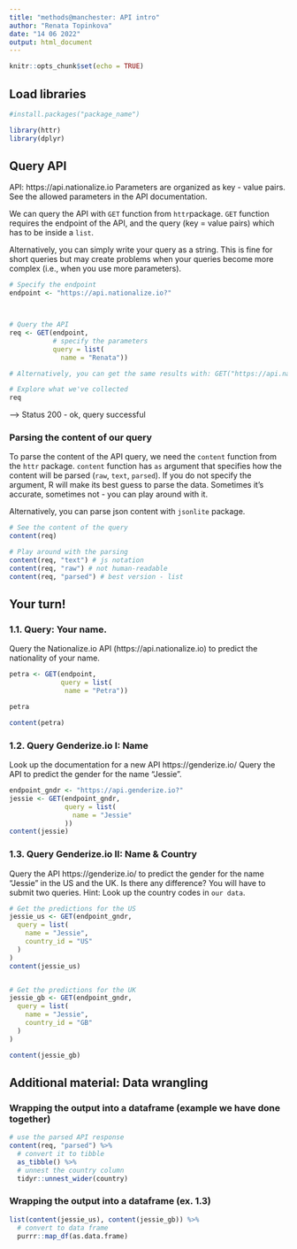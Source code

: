 ```yaml
---
title: "methods@manchester: API intro"
author: "Renata Topinkova"
date: "14 06 2022"
output: html_document
---
```


```r
knitr::opts_chunk$set(echo = TRUE)
```


## Load libraries
```r
#install.packages("package_name")

library(httr)
library(dplyr)
``` 


## Query API
API: https://api.nationalize.io
Parameters are organized as key - value pairs. See the allowed parameters in the API documentation.

We can query the API with `GET` function from `httr`package. 
`GET` function requires the endpoint of the API, and the query (key = value pairs) which has to be inside a `list`. 

Alternatively, you can simply write your query as a string. This is fine for short queries but may create problems when your queries become more complex (i.e., when you use more parameters). 

```r
# Specify the endpoint
endpoint <- "https://api.nationalize.io?"



# Query the API
req <- GET(endpoint, 
           # specify the parameters
           query = list(
             name = "Renata"))

# Alternatively, you can get the same results with: GET("https://api.nationalize.io?name=renata")

# Explore what we've collected
req

```
--> Status 200 - ok, query successful


### Parsing the content of our query
To parse the content of the API query, we need the `content` function from the `httr` package.
`content` function has `as` argument that specifies how the content will be parsed (`raw`, `text`, `parsed`). 
If you do not specify the argument, R will make its best guess to parse the data. Sometimes it's accurate, sometimes not - you can play around with it.

Alternatively, you can parse json content with `jsonlite` package.

```r
# See the content of the query
content(req)

# Play around with the parsing
content(req, "text") # js notation
content(req, "raw") # not human-readable
content(req, "parsed") # best version - list

```

## Your turn!

### 1.1. Query: Your name.
Query the Nationalize.io API (https://api.nationalize.io) to predict the nationality of your name. 
```r
petra <- GET(endpoint, 
             query = list(
              name = "Petra"))

petra

content(petra)
```


### 1.2. Query Genderize.io I: Name
Look up the documentation for a new API https://genderize.io/
Query the API to predict the gender for the name "Jessie".
```r
endpoint_gndr <- "https://api.genderize.io?"
jessie <- GET(endpoint_gndr,
              query = list(
                name = "Jessie"
              ))
content(jessie)
```


### 1.3. Query Genderize.io II: Name & Country
Query the API https://genderize.io/ to predict the gender for the name "Jessie" in the US and the UK. Is there any difference? 
You will have to submit two queries.
Hint: Look up the country codes in `our data`. 
```r
# Get the predictions for the US
jessie_us <- GET(endpoint_gndr,
  query = list(
    name = "Jessie",
    country_id = "US"
  )
)
content(jessie_us)


# Get the predictions for the UK
jessie_gb <- GET(endpoint_gndr,
  query = list(
    name = "Jessie",
    country_id = "GB"
  )
)

content(jessie_gb)

```



## Additional material: Data wrangling

### Wrapping the output into a dataframe (example we have done together)
```r
# use the parsed API response
content(req, "parsed") %>%
  # convert it to tibble
  as_tibble() %>%
  # unnest the country column
  tidyr::unnest_wider(country)
```


### Wrapping the output into a dataframe (ex. 1.3)
```r
list(content(jessie_us), content(jessie_gb)) %>%
  # convert to data frame
  purrr::map_df(as.data.frame)
  
```

